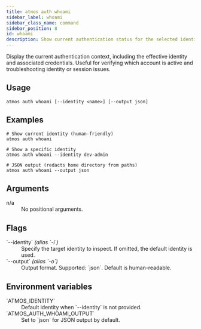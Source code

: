 ```yaml
---
title: atmos auth whoami
sidebar_label: whoami
sidebar_class_name: command
sidebar_position: 8
id: whoami
description: Show current authentication status for the selected identity.
---
```


<Intro>
Display the current authentication context, including the effective identity and associated credentials. Useful for verifying which account is active and troubleshooting identity or session issues.
</Intro>

<Screengrab title="atmos auth whoami --help" slug="atmos-auth-whoami--help" />

## Usage

```shell
atmos auth whoami [--identity <name>] [--output json]
```

## Examples

```shell
# Show current identity (human-friendly)
atmos auth whoami

# Show a specific identity
atmos auth whoami --identity dev-admin

# JSON output (redacts home directory from paths)
atmos auth whoami --output json
```

## Arguments

<dl>
  <dt>n/a</dt>
  <dd>No positional arguments.</dd>
</dl>

## Flags

<dl>
  <dt>`--identity` <em>(alias `-i`)</em></dt>
  <dd>Specify the target identity to inspect. If omitted, the default identity is used.</dd>

  <dt>`--output` <em>(alias `-o`)</em></dt>
  <dd>Output format. Supported: `json`. Default is human-readable.</dd>
</dl>

## Environment variables

<dl>
  <dt>`ATMOS_IDENTITY`</dt>
  <dd>Default identity when `--identity` is not provided.</dd>

  <dt>`ATMOS_AUTH_WHOAMI_OUTPUT`</dt>
  <dd>Set to `json` for JSON output by default.</dd>
</dl>
